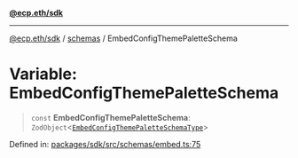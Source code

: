 [**@ecp.eth/sdk**](/sdk-reference/index.mdx)

***

[@ecp.eth/sdk](/sdk-reference/index.mdx) / [schemas](/sdk-reference/schemas/index.mdx) / EmbedConfigThemePaletteSchema

# Variable: EmbedConfigThemePaletteSchema

> `const` **EmbedConfigThemePaletteSchema**: `ZodObject`\<[`EmbedConfigThemePaletteSchemaType`](/sdk-reference/schemas/type-aliases/EmbedConfigThemePaletteSchemaType.mdx)\>

Defined in: [packages/sdk/src/schemas/embed.ts:75](https://github.com/ecp-eth/comments-monorepo/blob/main/packages/sdk/src/schemas/embed.ts#L75)
